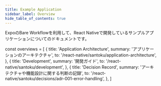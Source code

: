 ```yaml
---
title: Example Application
sidebar_label: Overview
hide_table_of_contents: true
---
```


ExpoのBare Workflowを利用して、React Nativeで開発しているサンプルアプリケーションについてのドキュメントです。

<!-- textlint-disable ja-technical-writing/sentence-length,ja-technical-writing/max-comma,ja-spacing/ja-no-space-around-parentheses,jtf-style/3.3.かっこ類と隣接する文字の間のスペースの有無,ja-technical-writing/ja-no-mixed-period,ja-technical-writing/no-unmatched-pair -->

const overviews = [
  {
    title: 'Application Architecture',
    summary: 'アプリケーションのアーキテクチャ',
    to: '/react-native/santoku/application-architecture',
  },
  {
    title: 'Development',
    summary: '開発ガイド',
    to: '/react-native/santoku/development',
  },
  {
    title: 'Decision Record',
    summary: 'アーキテクチャや機能設計に関する判断の記録',
    to: '/react-native/santoku/decisions/adr-001-error-handling',
  },
]

<PageList overviews={overviews} colSize={12} />

<!-- textlint-enable ja-technical-writing/sentence-length,ja-technical-writing/max-comma,ja-spacing/ja-no-space-around-parentheses,jtf-style/3.3.かっこ類と隣接する文字の間のスペースの有無,ja-technical-writing/ja-no-mixed-period,ja-technical-writing/no-unmatched-pair -->
